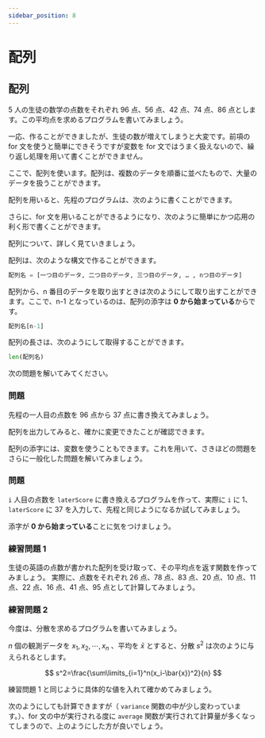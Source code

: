 ```yaml
---
sidebar_position: 8
---
```



# 配列

## 配列

5 人の生徒の数学の点数をそれぞれ 96 点、56 点、42 点、74 点、86 点とします。この平均点を求めるプログラムを書いてみましょう。

<ViewSource path="_samples/average.ipynb" />

一応、作ることができましたが、生徒の数が増えてしまうと大変です。前項の for 文を使うと簡単にできそうですが変数を for 文ではうまく扱えないので、繰り返し処理を用いて書くことができません。

ここで、配列を使います。配列は、複数のデータを順番に並べたもので、大量のデータを扱うことができます。

配列を用いると、先程のプログラムは、次のように書くことができます。

<ViewSource path="_samples/average2.ipynb" />

さらに、for 文を用いることができるようになり、次のように簡単にかつ応用の利く形で書くことができます。

<ViewSource path="_samples/average3.ipynb" />

配列について、詳しく見ていきましょう。

配列は、次のような構文で作ることができます。

```python
配列名 = [一つ目のデータ, 二つ目のデータ, 三つ目のデータ, … , nつ目のデータ]
```

配列から、n 番目のデータを取り出すときは次のようにして取り出すことができます。ここで、n-1 となっているのは、配列の添字は **0 から始まっている**からです。

```python
配列名[n-1]
```

配列の長さは、次のようにして取得することができます。

```python
len(配列名)
```

次の問題を解いてみてください。

### 問題

先程の一人目の点数を 96 点から 37 点に書き換えてみましょう。

<Answer>
<ViewSource path="_samples/change.ipynb" />

配列を出力してみると、確かに変更できたことが確認できます。

<ViewSource path="_samples/change2.ipynb" />
</Answer>

配列の添字には、変数を使うこともできます。これを用いて、さきほどの問題をさらに一般化した問題を解いてみましょう。

### 問題

`i` 人目の点数を `laterScore` に書き換えるプログラムを作って、実際に `i` に 1、`laterScore` に 37 を入力して、先程と同じようになるか試してみましょう。

<Answer>

添字が **0 から始まっている**ことに気をつけましょう。

<ViewSource path="_samples/change3.ipynb" />
</Answer>

### 練習問題 1

生徒の英語の点数が書かれた配列を受け取って、その平均点を返す関数を作ってみましょう。
実際に、点数をそれぞれ 26 点、78 点、83 点、20 点、10 点、11 点、22 点、16 点、41 点、95 点として計算してみましょう。

<Answer>
  <ViewSource path="_samples/average10.ipynb" />
</Answer>

### 練習問題 2

今度は、分散を求めるプログラムを書いてみましょう。

$n$ 個の観測データを $x_1,x_2,\cdots,x_n$ 、平均を $\bar{x}$ とすると、分散 $s^2$ は次のように与えられるとします。

$$
s^2=\frac{\sum\limits_{i=1}^n(x_i-\bar{x})^2}{n}
$$

練習問題 1 と同じように具体的な値を入れて確かめてみましょう。

<Answer>
<ViewSource path="_samples/variance.ipynb" />

次のようにしても計算できますが（ `variance` 関数の中が少し変わっています。）、for 文の中が実行される度に `average` 関数が実行されて計算量が多くなってしまうので、上のようにした方が良いでしょう。

<ViewSource path="_samples/variance2.ipynb" />
</Answer>
